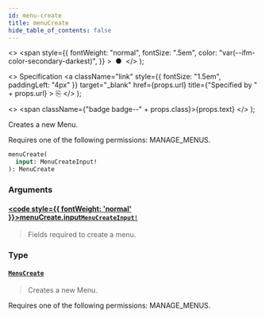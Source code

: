 ```yaml
---
id: menu-create
title: menuCreate
hide_table_of_contents: false
---
```


  <>
    <span
      style={{
        fontWeight: "normal",
        fontSize: ".5em",
        color: "var(--ifm-color-secondary-darkest)",
      }}
    >
      &nbsp;●&nbsp;
    </span>
  </>
);

  <>
    Specification
    <a
      className="link"
      style={{ fontSize: "1.5em", paddingLeft: "4px" }}
      target="\_blank"
      href={props.url}
      title={"Specified by " + props.url}
    >
      ⎘
    </a>
  </>
);

  <>
    <span className={"badge badge--" + props.class}>{props.text}</span>
  </>
);

Creates a new Menu.

Requires one of the following permissions: MANAGE_MENUS.

```graphql
menuCreate(
  input: MenuCreateInput!
): MenuCreate
```

### Arguments

#### [<code style={{ fontWeight: 'normal' }}>menuCreate.<b>input</b></code>](#)<Bullet />[`MenuCreateInput!`](../../api-reference/inputs/menu-create-input) <Badge class="secondary" text="non-null"/> <Badge class="secondary" text="input"/>

> Fields required to create a menu.

### Type

#### [`MenuCreate`](../../api-reference/objects/menu-create) <Badge class="secondary" text="object"/>

> Creates a new Menu.

Requires one of the following permissions: MANAGE_MENUS.

>
